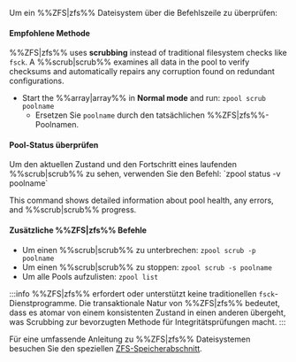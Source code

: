 Um ein %%ZFS|zfs%% Dateisystem über die Befehlszeile zu überprüfen:

<h4>Empfohlene Methode</h4>

%%ZFS|zfs%% uses **scrubbing** instead of traditional filesystem checks like `fsck`. A %%scrub|scrub%% examines all data in the pool to verify checksums and automatically repairs any corruption found on redundant configurations.

- Start the %%array|array%% in **Normal mode** and run: `zpool scrub poolname`
  - Ersetzen Sie `poolname` durch den tatsächlichen %%ZFS|zfs%%-Poolnamen.

<h4>Pool-Status überprüfen</h4>
Um den aktuellen Zustand und den Fortschritt eines laufenden %%scrub|scrub%% zu sehen, verwenden Sie den Befehl: `zpool status -v poolname`

This command shows detailed information about pool health, any errors, and %%scrub|scrub%% progress.

<h4>Zusätzliche %%ZFS|zfs%% Befehle</h4>

- Um einen %%scrub|scrub%% zu unterbrechen: `zpool scrub -p poolname`
- Um einen %%scrub|scrub%% zu stoppen: `zpool scrub -s poolname`
- Um alle Pools aufzulisten: `zpool list`

:::info
%%ZFS|zfs%% erfordert oder unterstützt keine traditionellen `fsck`-Dienstprogramme. Die transaktionale Natur von %%ZFS|zfs%% bedeutet, dass es atomar von einem konsistenten Zustand in einen anderen übergeht, was Scrubbing zur bevorzugten Methode für Integritätsprüfungen macht.
:::

Für eine umfassende Anleitung zu %%ZFS|zfs%% Dateisystemen besuchen Sie den speziellen [ZFS-Speicherabschnitt](../../../advanced-configurations/optimize-storage/zfs-storage.mdx).
